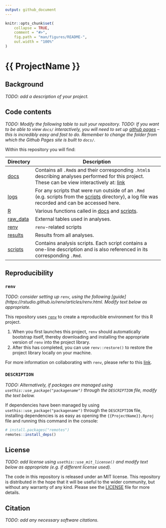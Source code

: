 ```yaml
---
output: github_document
---
```


<!-- README.md is generated from README.Rmd. Please edit that file -->

```r
knitr::opts_chunk$set(
    collapse = TRUE,
    comment = "#>",
    fig.path = "man/figures/README-",
    out.width = "100%"
)
```

<!-- badges: start -->
<!-- badges: end -->

# {{ ProjectName }}

## Background
<!-- Add a description of your project. -->
*TODO: add a description of your project.*

## Code contents

*TODO: Modify the following table to suit your repository.*
*TODO: If you want to be able to view `docs/` interactively, you will need to set up [github pages](https://pages.github.com/) -- this is incredibly easy and fast to do. Remember to change the folder from which the Github Pages site is built to `docs/`.*

Within this repository you will find:

| Directory | Description |
| --------- | --------------------------------------------------------------------------- |
| [docs](docs) | Contains all `.Rmd`s and their corresponding `.html`s describing analyses performed for this project. These can be view interactively at: [link](#TODO)|
| [logs](logs) | For any scripts that were run outside of an `.Rmd` (e.g. scripts from the [scripts](scripts) directory), a log file was recorded and can be accessed here. |
| [R](R)| Various functions called in [docs](docs) and [scripts](scripts). |
| [raw_data](raw_data) | External tables used in analyses. |
| [renv](renv) | `renv`-related scripts |
| [results](results) | Results from all analyses. |
| [scripts](scripts) | Contains analysis scripts. Each script contains a one-line description and is also referenced in its corresponding `.Rmd`. |

## Reproducibility
<!-- Modify selection below depending on how package dependencies have been managed. -->

### `renv`
<!-- Consider using renv for reproducibility. Delete this section if you will not be doing this. -->

*TODO: consider setting up `renv`, using the following [guide](https://rstudio.github.io/renv/articles/renv.html. Modify text below as appropriate.* 

This repository uses [`renv`](https://rstudio.github.io/renv/index.html) to create a reproducible environment for this R project. 

1. When you first launches this project, `renv` should automatically bootstrap itself, thereby downloading and installing the appropriate version of `renv` into the project library. 
2. After this has completed, you can use `renv::restore()` to restore the project library locally on your machine.

For more information on collaborating with `renv`, please refer to this [link](https://rstudio.github.io/renv/articles/collaborating.html).

### `DESCRIPTION`
<!-- Consider using renv for reproducibility. Delete this section if you will not be doing this. -->

*TODO: Alternatively, if packages are managed using `usethis::use_package("packagename")` through the `DESCRIPTION` file, modify the text below.* 

If dependencies have been managed by using `usethis::use_package("packagename")`
through the `DESCRIPTION` file, installing dependencies is as easy as opening the
`{{ProjectName}}.Rproj` file and running this command in the console:

```.r
# install.packages("remotes")
remotes::install_deps()
```

## License
<!-- For analyses, an MIT license can be added to the project using usethis::use_mit_license(). -->
<!-- If you don't end up using an MIT license, edit below. -->

*TODO: add license using `usethis::use_mit_license()` and modify text below as appropriate (e.g. if different license used).*

The code in this repository is released under an MIT license. This repository is distributed in the hope that it will be useful to the wider community, but without any warranty of any kind. Please see the [LICENSE](LICENSE) file for more details. 

## Citation
<!-- Add any necessary software citations -->
*TODO: add any necessary software citations.*
